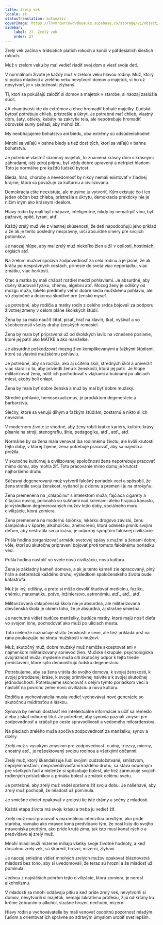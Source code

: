 ```yaml
---
title: Zrelý vek
locale: sk
statusTranslation: automatic
coverImage: https://lhvmrqwrcowdvduuaukz.supabase.co/storage/v1/object/public/strapi-uploads/small_cover-educacion-fundamental.webp-2d51a7828a2b1309555be27f7e2a61a0.webp
sidebar:
    label: 27. Zrelý vek
    order: 27
---
```

Zrelý vek začína v tridsiatich piatich rokoch a končí v päťdesiatich šiestich rokoch.

Muž v zrelom veku by mal vedieť riadiť svoj dom a viesť svoje deti.

V normálnom živote je každý muž v zrelom veku hlavou rodiny. Muž, ktorý si počas mladosti a zrelého veku nevytvoril domov a majetok, si ho už nevytvorí, je v skutočnosti zlyhaný.

Tí, ktorí sa pokúšajú založiť si domov a majetok v starobe, si naozaj zaslúžia súcit.

JA chamtivosti ide do extrémov a chce hromadiť bohaté majetky. Ľudská bytosť potrebuje chlieb, prístrešie a úkryt. Je potrebné mať chlieb, vlastný dom, šaty, obleky, kabáty na zakrytie tela, ale nepotrebuje hromadiť obrovské sumy peňazí, aby mohol žiť.

My neobhajujeme bohatstvo ani biedu, oba extrémy sú odsúdeniahodné.

Mnohí sa váľajú v bahne biedy a tiež dosť tých, ktorí sa váľajú v bahne bohatstva.

Je potrebné vlastniť skromný majetok, to znamená krásny dom s krásnymi záhradami, istý zdroj príjmu, byť vždy dobre upravený a netrpieť hladom. Toto je normálne pre každú ľudskú bytosť.

Bieda, hlad, choroby a nevedomosť by nikdy nemali existovať v žiadnej krajine, ktorá sa považuje za kultúrnu a civilizovanú.

Demokracia ešte neexistuje, ale musíme ju vytvoriť. Kým existuje čo i len jeden občan bez chleba, prístrešia a úkrytu, demokracia prakticky nie je ničím iným ako krásnym ideálom.

Hlavy rodín by mali byť chápavé, inteligentné, nikdy by nemali piť víno, byť pažravé, opité, tyrani, atď.

Každý zrelý muž vie z vlastnej skúsenosti, že deti napodobňujú jeho príklad a že ak je tento posledný nesprávny, určí absurdné smery pre svojich potomkov.

Je naozaj hlúpe, aby mal zrelý muž niekoľko žien a žil v opilosti, hostinách, orgiách atď.

Na zrelom mužovi spočíva zodpovednosť za celú rodinu a je jasné, že ak kráča po nesprávnych cestách, prinesie do sveta viac neporiadku, viac zmätku, viac horkosti.

Otec a matka by mali chápať rozdiel medzi pohlaviami. Je absurdné, aby dcéry študovali fyziku, chémiu, algebru atď. Mozog ženy je odlišný od mozgu muža, takéto predmety veľmi dobre sedia mužskému pohlaviu, ale sú zbytočné a dokonca škodlivé pre ženskú myseľ.

Je potrebné, aby rodičia a matky rodín z celého srdca bojovali za podporu životnej zmeny v celom pláne školských štúdií.

Žena by sa mala naučiť čítať, písať, hrať na klavíri, tkať, vyšívať a vo všeobecnosti všetky druhy ženských remesiel.

Žena by mala byť pripravená už od školských lavíc na vznešené poslanie, ktoré jej patrí ako MATKE a ako manželke.

Je absurdné poškodzovať mozog žien komplikovanými a ťažkými štúdiami, ktoré sú vlastné mužskému pohlaviu.

Je potrebné, aby sa rodičia, ako aj učitelia škôl, stredných škôl a univerzít viac starali o to, aby priviedli ženu k ženskosti, ktorá jej patrí. Je hlúpe militarizovať ženy, nútiť ich pochodovať s vlajkami a bubnami po uliciach miest, akoby boli chlapi.

Žena by mala byť dobre ženská a muž by mal byť dobre mužský.

Stredné pohlavie, homosexualizmus, je produktom degenerácie a barbarstva.

Slečny, ktoré sa venujú dlhým a ťažkým štúdiám, zostarnú a nikto si ich nevezme.

V modernom živote je vhodné, aby ženy robili krátke kariéry, kultúru krásy, písanie na stroji, stenografiu, šitie, pedagogiku, atď., atď., atď.

Normálne by sa žena mala venovať iba rodinnému životu, ale kvôli krutosti tejto doby, v ktorej žijeme, žena potrebuje pracovať, aby sa najedla a prežila.

V skutočne kultúrnej a civilizovanej spoločnosti žena nepotrebuje pracovať mimo domu, aby mohla žiť. Toto pracovanie mimo domu je krutosť najhoršieho druhu.

Súčasný degenerovaný muž vytvoril falošný poriadok vecí a spôsobil, že žena stratila svoju ženskosť, vytiahol ju z domu a premenil ju na otrokyňu.

Žena premenená na „chlapčinu“ s intelektom muža, fajčiaca cigarety a čítajúca noviny, polonahá so sukňami nad kolenami alebo hrajúca kanastu, je výsledkom degenerovaných mužov tejto doby, sociálneho moru civilizácie, ktorá zomiera.

Žena premenená na modernú špiónku, lekárku drogovo závislú, ženu šampiónku v športe, alkoholičku, znetvorenú, ktorá odmieta prsník svojim deťom, aby nestratila svoju krásu, je odporný symptóm falošnej civilizácie.

Prišla hodina zorganizovať armádu svetovej spásy s mužmi a ženami dobrej vôle, ktorí sú skutočne pripravení bojovať proti tomuto falošnému poriadku vecí.

Prišla hodina nastoliť vo svete novú civilizáciu, novú kultúru.

Žena je základný kameň domova, a ak je tento kameň zle opracovaný, plný hrán a deformácií každého druhu, výsledkom spoločenského života bude katastrofa.

Muž je iný, odlišný, a preto si môže dovoliť študovať medicínu, fyziku, chémiu, matematiku, právo, inžinierstvo, astronómiu, atď., atď., atď.

Militarizovaná chlapčenská škola nie je absurdná, ale militarizovaná dievčenská škola je okrem toho, že je absurdná, aj strašne smiešna.

Je nechutné vidieť budúce manželky, budúce matky, ktoré majú nosiť dieťa vo svojom lone, pochodovať ako muži po uliciach mesta.

Toto nielenže naznačuje stratu ženskosti v sexe, ale tiež prikladá prst na ranu poukazujúc na stratu mužskosti v mužovi.

Muž, skutočný muž, dobre mužský muž nemôže akceptovať ani v najmenšom militarizovaný sprievod žien. Mužské škrupule, psychologická svojráznosť muža, myslenie muža cíti skutočný odpor k tejto triede predstavení, ktoré sýto demonštrujú ľudskú degeneráciu.

Potrebujeme, aby sa žena vrátila do svojho domova, k svojej ženskosti, k svojej prirodzenej kráse, k svojej primitívnej naivite a k svojej skutočnej jednoduchosti. Potrebujeme skoncovať s celým týmto poriadkom vecí a nastoliť na povrchu zeme novú civilizáciu a novú kultúru.

Rodičia a vychovávatelia musia vedieť vychovávať nové generácie so skutočnou múdrosťou a láskou.

Synovia by nemali dostávať len intelektuálne informácie a učiť sa remeslo alebo získať odborný titul. Je potrebné, aby synovia poznali zmysel pre zodpovednosť a kráčali po ceste spravodlivosti a vedomého milosrdenstva.

Na pleciach zrelého muža spočíva zodpovednosť za manželku, synov a dcéry.

Zrelý muž s vysokým zmyslom pre zodpovednosť, cudný, triezvy, mierny, cnostný atď., je rešpektovaný svojou rodinou a všetkými občanmi.

Zrelý muž, ktorý škandalizuje ľudí svojimi cudzoložstvami, smilstvom, nepríjemnosťami, nespravodlivosťami každého druhu, sa stáva odporným pre všetkých ľudí a nielenže si spôsobuje bolesť, ale tiež zarmucuje svojich rodinných príslušníkov a prináša bolesť a zmätok celému svetu.

Je potrebné, aby zrelý muž vedel správne žiť svoju dobu. Je naliehavé, aby zrelý muž pochopil, že mladosť už pominula.

Je smiešne chcieť opakovať v zrelosti tie isté drámy a scény z mladosti.

Každá etapa života má svoju krásu a treba ju vedieť žiť.

Zrelý muž musí pracovať s maximálnou intenzitou predtým, ako príde staroba, rovnako ako mravec koná predvídavo tým, že nosí listy do svojho mraveniska predtým, ako príde krutá zima, tak isto musí konať rýchlo a predvídavo aj zrelý muž.

Mnohí mladí muži mizerne míňajú všetky svoje životné hodnoty, a keď dosiahnu zrelý vek, sú škaredí, hrozní, mizerní, zlyhaní.

Je naozaj smiešne vidieť mnohých zrelých mužov opakovať bláznovstvá mladosti bez toho, aby si uvedomovali, že teraz sú hrozní a že mladosť už pominula.

Jednou z najväčších pohrôm tejto civilizácie, ktorá zomiera, je neresť alkoholizmu.

V mladosti sa mnohí oddávajú pitiu a keď príde zrelý vek, nevytvorili si domov, nevytvorili si majetok, nemajú lukratívnu profesiu, žijú od krčmy ku krčme žobraním o alkohol, strašne hrozní, nechutní, mizerní.

Hlavy rodín a vychovávatelia by mali venovať osobitnú pozornosť mladým ľuďom a orientovať ich správne so zdravým úmyslom urobiť svet lepším.


